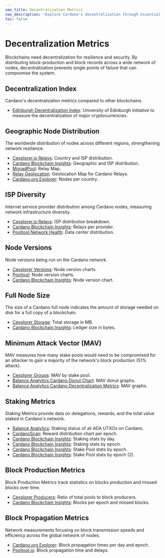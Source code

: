 ```yaml
---
seo_title: Decentralization Metrics
seo_description: "Explore Cardano's decentralization through essential metrics: node distribution, Nakamoto coefficient, stake pools, node size, and network performance."
toc: false
---
```


# Decentralization Metrics

Blockchains need decentralization for resilience and security. By distributing block-production and block records across a wide network of nodes, decentralization prevents single points of failure that can compromise the system.

## Decentralization Index

Cardano's decentralization metrics compared to other blockchains.

- [Edinburgh Decentralization Index](http://blockchainlab.inf.ed.ac.uk/edi-dashboard/)<OS url="https://blockchainlab.inf.ed.ac.uk/edi-dashboard/" />: University of Edinburgh initiative to measure the decentralization of major cryptocurrencies.

## Geographic Node Distribution

The worldwide distribution of nodes across different regions, strengthening network resilience.

- [Cexplorer.io Relays](https://cexplorer.io/relays)<OS url="https://github.com/cexplorer" />: Country and ISP distribution.
- [Cardano Blockchain Insights](https://lookerstudio.google.com/s/m24jHTNX1DM): Geographic and ISP distribution.
- [MonadPool](https://monadpool.com/cardano.html): Relay Map.
- [Relay Geolocation](https://relaygeolocatio.netlify.app/): Geolocation Map for Cardano Relays.
- [Cardano.org Explorer](https://beta.explorer.cardano.org/en/micar)<OS url="https://github.com/cardano-foundation/cf-explorer" />: Nodes per country.

## ISP Diversity

Internet service provider distribution among Cardano nodes, measuring network infrastructure diversity.

- [Cexplorer.io Relays](https://cexplorer.io/relays)<OS url="https://github.com/cexplorer" />: ISP distribution breakdown.
- [Cardano Blockchain Insights](https://lookerstudio.google.com/s/m24jHTNX1DM): Relays per provider.
- [Pooltool Network Health](https://pooltool.io/networkhealth)<OS url="https://github.com/PoolTool-io" />: Data center distribution.

## Node Versions

Node versions being run on the Cardano network.

- [Cexplorer Versions](https://cexplorer.io/versions)<OS url="https://github.com/cexplorer" />: Node version charts.
- [Pooltool](https://pooltool.io/networkhealth)<OS url="https://github.com/PoolTool-io" />: Node version charts.
- [Cardano Blockchain Insights](https://lookerstudio.google.com/s/ptQ2TyzLyog): Node version chart.

## Full Node Size

The size of a Cardano full node indicates the amount of storage needed on disk for a full copy of a blockchain.

- [Cexplorer Storage](https://cexplorer.io/storage)<OS url="https://github.com/cexplorer" />: Total storage in MB.
- [Cardano Blockchain Insights](https://lookerstudio.google.com/s/rkbL4boJKeY): Ledger size in bytes.

## Minimum Attack Vector (MAV)

MAV measures how many stake pools would need to be compromised for an attacker to gain a majority of the network's block production (51% attack).

- [Cexplorer Groups](https://cexplorer.io/groups)<OS url="https://github.com/cexplorer" />: MAV by stake pool.
- [Balance Analytics Cardano Donut Chart](https://www.balanceanalytics.io/chartboards/donut_shop)<OS url="https://github.com/Balance-Analytics" />: MAV donut graphs.
- [Balance Analytics Cardano Decentralization Metrics](https://www.balanceanalytics.io/chartboards/decentralization)<OS url="https://github.com/Balance-Analytics" />: MAV graphs.

## Staking Metrics

Staking Metrics provide data on delegations, rewards, and the total value staked in Cardano's network.

- [Balance Analytics](https://www.balanceanalytics.io/chartboards/utxo_allocation)<OS url="https://github.com/Balance-Analytics" />: Staking status of all ADA UTXOs on Cardano.
- [CardanoScan](https://cardanoscan.io/analytics/epochRewardDistribution)<OS url="https://github.com/StricaHQ" />: Reward distribution chart per epoch.
- [Cardano Blockchain Insights](https://lookerstudio.google.com/s/ngjdnF7UcC0): Staking stats by day.
- [Cardano Blockchain Insights](https://lookerstudio.google.com/s/jPLgGGDCuww): Staking stats by epoch.
- [Cardano Blockchain Insights](https://lookerstudio.google.com/s/tfLPyoVjJG0): Stake Pool stats by epoch.
- [Cardano Blockchain Insights](https://lookerstudio.google.com/s/lFEdCKh30Kk): Stake Pool stats by epoch (2).

## Block Production Metrics

Block Production Metrics track statistics on blocks production and missed blocks over time.

- [Cexplorer Producers](https://cexplorer.io/producers)<OS url="https://github.com/cexplorer" />: Ratio of total pools to block producers.
- [Cardano Blockchain Insights](https://lookerstudio.google.com/s/nwBRCIaRdRQ): Blocks per epoch and missed blocks.

## Block Propagation Metrics

Network measurements focusing on block transmission speeds and efficiency across the global network of nodes.

- [Cardano.org Explorer](https://beta.explorer.cardano.org/en/network-monitoring)<OS url="https://github.com/cardano-foundation/cf-explorer" />: Block propagation times per day and epoch.
- [Pooltool.io](https://pooltool.io/networkhealth)<OS url="https://github.com/PoolTool-io" />: Block propagation time and delays.
